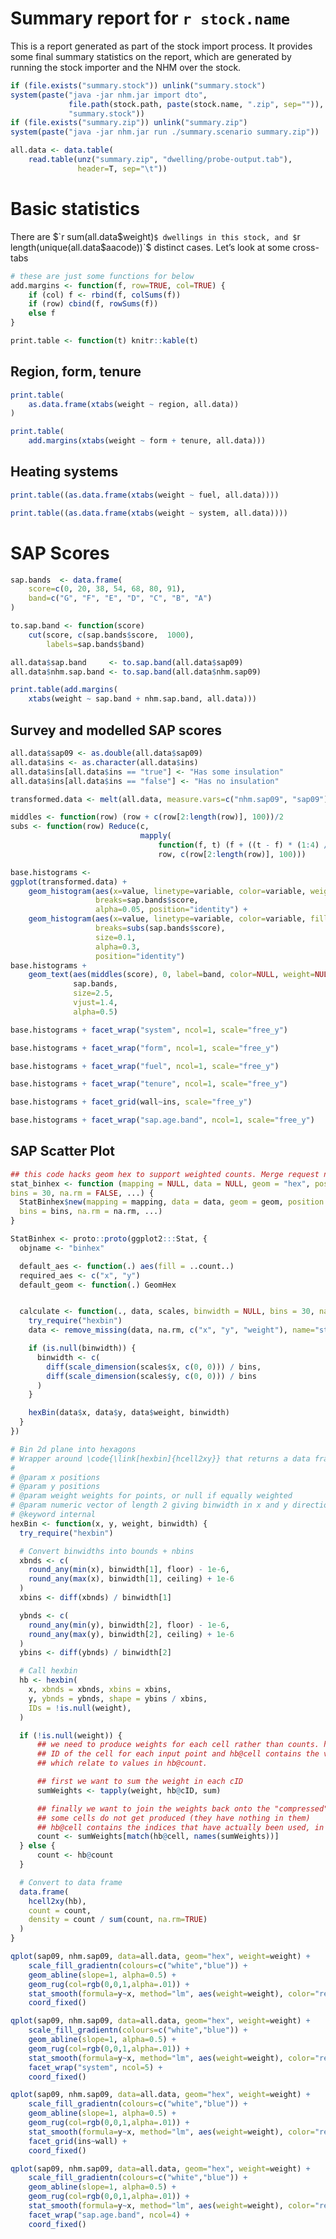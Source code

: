 # Summary report for `r stock.name` #

This is a report generated as part of the stock import process.
It provides some final summary statistics on the report, which are generated by running the stock importer and the NHM over the stock.

```r
if (file.exists("summary.stock")) unlink("summary.stock")
system(paste("java -jar nhm.jar import dto",
             file.path(stock.path, paste(stock.name, ".zip", sep="")),
             "summary.stock"))
if (file.exists("summary.zip")) unlink("summary.zip")
system(paste("java -jar nhm.jar run ./summary.scenario summary.zip"))
```

```r
all.data <- data.table(
    read.table(unz("summary.zip", "dwelling/probe-output.tab"),
               header=T, sep="\t"))
```

# Basic statistics #

There are $`r sum(all.data$weight)`$ dwellings in this stock, and $`r length(unique(all.data$aacode))`$ distinct cases. Let's look at some cross-tabs

```r
# these are just some functions for below
add.margins <- function(f, row=TRUE, col=TRUE) {
    if (col) f <- rbind(f, colSums(f))
    if (row) cbind(f, rowSums(f))
    else f
}

print.table <- function(t) knitr::kable(t)
```

## Region, form, tenure ##

```r
print.table(
    as.data.frame(xtabs(weight ~ region, all.data))
)
```

```r
print.table(
    add.margins(xtabs(weight ~ form + tenure, all.data)))
```
\newpage

## Heating systems ##

```r
print.table((as.data.frame(xtabs(weight ~ fuel, all.data))))
```

```r
print.table((as.data.frame(xtabs(weight ~ system, all.data))))
```

\newpage

# SAP Scores #

```r
sap.bands  <- data.frame(
    score=c(0, 20, 38, 54, 68, 80, 91),
    band=c("G", "F", "E", "D", "C", "B", "A")
)

to.sap.band <- function(score)
    cut(score, c(sap.bands$score,  1000),
        labels=sap.bands$band)

all.data$sap.band     <- to.sap.band(all.data$sap09)
all.data$nhm.sap.band <- to.sap.band(all.data$nhm.sap09)

print.table(add.margins(
    xtabs(weight ~ sap.band + nhm.sap.band, all.data)))
```

## Survey and modelled SAP scores ##

```r
all.data$sap09 <- as.double(all.data$sap09)
all.data$ins <- as.character(all.data$ins)
all.data$ins[all.data$ins == "true"] <- "Has some insulation"
all.data$ins[all.data$ins == "false"] <- "Has no insulation"

transformed.data <- melt(all.data, measure.vars=c("nhm.sap09", "sap09"))

middles <- function(row) (row + c(row[2:length(row)], 100))/2
subs <- function(row) Reduce(c,
                             mapply(
                                 function(f, t) (f + ((t - f) * (1:4) / 4)),
                                 row, c(row[2:length(row)], 100)))
```

```r
base.histograms <-
ggplot(transformed.data) +
    geom_histogram(aes(x=value, linetype=variable, color=variable, weight=weight),
                   breaks=sap.bands$score,
                   alpha=0.05, position="identity") +
    geom_histogram(aes(x=value, linetype=variable, color=variable, fill=variable, weight=weight),
                   breaks=subs(sap.bands$score),
                   size=0.1,
                   alpha=0.3,
                   position="identity")
base.histograms +
    geom_text(aes(middles(score), 0, label=band, color=NULL, weight=NULL),
              sap.bands,
              size=2.5,
              vjust=1.4,
              alpha=0.5)
```

```r
base.histograms + facet_wrap("system", ncol=1, scale="free_y")
```


```r
base.histograms + facet_wrap("form", ncol=1, scale="free_y")
```

```r
base.histograms + facet_wrap("fuel", ncol=1, scale="free_y")
```

```r
base.histograms + facet_wrap("tenure", ncol=1, scale="free_y")
```

```r
base.histograms + facet_grid(wall~ins, scale="free_y")
```

```r
base.histograms + facet_wrap("sap.age.band", ncol=1, scale="free_y")
```

## SAP Scatter Plot ##

```r
## this code hacks geom hex to support weighted counts. Merge request not yet done.
stat_binhex <- function (mapping = NULL, data = NULL, geom = "hex", position = "identity",
bins = 30, na.rm = FALSE, ...) {
  StatBinhex$new(mapping = mapping, data = data, geom = geom, position = position,
  bins = bins, na.rm = na.rm, ...)
}

StatBinhex <- proto::proto(ggplot2:::Stat, {
  objname <- "binhex"

  default_aes <- function(.) aes(fill = ..count..)
  required_aes <- c("x", "y")
  default_geom <- function(.) GeomHex


  calculate <- function(., data, scales, binwidth = NULL, bins = 30, na.rm = FALSE, ...) {
    try_require("hexbin")
    data <- remove_missing(data, na.rm, c("x", "y", "weight"), name="stat_hexbin")

    if (is.null(binwidth)) {
      binwidth <- c(
        diff(scale_dimension(scales$x, c(0, 0))) / bins,
        diff(scale_dimension(scales$y, c(0, 0))) / bins
      )
    }

    hexBin(data$x, data$y, data$weight, binwidth)
  }
})

# Bin 2d plane into hexagons
# Wrapper around \code{\link[hexbin]{hcell2xy}} that returns a data frame
#
# @param x positions
# @param y positions
# @param weight weights for points, or null if equally weighted
# @param numeric vector of length 2 giving binwidth in x and y directions
# @keyword internal
hexBin <- function(x, y, weight, binwidth) {
  try_require("hexbin")

  # Convert binwidths into bounds + nbins
  xbnds <- c(
    round_any(min(x), binwidth[1], floor) - 1e-6,
    round_any(max(x), binwidth[1], ceiling) + 1e-6
  )
  xbins <- diff(xbnds) / binwidth[1]

  ybnds <- c(
    round_any(min(y), binwidth[2], floor) - 1e-6,
    round_any(max(y), binwidth[2], ceiling) + 1e-6
  )
  ybins <- diff(ybnds) / binwidth[2]

  # Call hexbin
  hb <- hexbin(
    x, xbnds = xbnds, xbins = xbins,
    y, ybnds = ybnds, shape = ybins / xbins,
    IDs = !is.null(weight),
  )

  if (!is.null(weight)) {
      ## we need to produce weights for each cell rather than counts. hb@cID contains the
      ## ID of the cell for each input point and hb@cell contains the vector of cell IDs
      ## which relate to values in hb@count.

      ## first we want to sum the weight in each cID
      sumWeights <- tapply(weight, hb@cID, sum)

      ## finally we want to join the weights back onto the "compressed" list of cells, because
      ## some cells do not get produced (they have nothing in them)
      ## hb@cell contains the indices that have actually been used, in the order they occur
      count <- sumWeights[match(hb@cell, names(sumWeights))]
  } else {
      count <- hb@count
  }

  # Convert to data frame
  data.frame(
    hcell2xy(hb),
    count = count,
    density = count / sum(count, na.rm=TRUE)
  )
}
```

```r
qplot(sap09, nhm.sap09, data=all.data, geom="hex", weight=weight) +
    scale_fill_gradientn(colours=c("white","blue")) +
    geom_abline(slope=1, alpha=0.5) +
    geom_rug(col=rgb(0,0,1,alpha=.01)) +
    stat_smooth(formula=y~x, method="lm", aes(weight=weight), color="red", alpha=0.5) +
    coord_fixed()
```

```r
qplot(sap09, nhm.sap09, data=all.data, geom="hex", weight=weight) +
    scale_fill_gradientn(colours=c("white","blue")) +
    geom_abline(slope=1, alpha=0.5) +
    geom_rug(col=rgb(0,0,1,alpha=.01)) +
    stat_smooth(formula=y~x, method="lm", aes(weight=weight), color="red", alpha=0.5) +
    facet_wrap("system", ncol=5) +
    coord_fixed()
```

```r
qplot(sap09, nhm.sap09, data=all.data, geom="hex", weight=weight) +
    scale_fill_gradientn(colours=c("white","blue")) +
    geom_abline(slope=1, alpha=0.5) +
    geom_rug(col=rgb(0,0,1,alpha=.01)) +
    stat_smooth(formula=y~x, method="lm", aes(weight=weight), color="red", alpha=0.5) +
    facet_grid(ins~wall) +
    coord_fixed()
```

```r
qplot(sap09, nhm.sap09, data=all.data, geom="hex", weight=weight) +
    scale_fill_gradientn(colours=c("white","blue")) +
    geom_abline(slope=1, alpha=0.5) +
    geom_rug(col=rgb(0,0,1,alpha=.01)) +
    stat_smooth(formula=y~x, method="lm", aes(weight=weight), color="red", alpha=0.5) +
    facet_wrap("sap.age.band", ncol=4) +
    coord_fixed()
```
